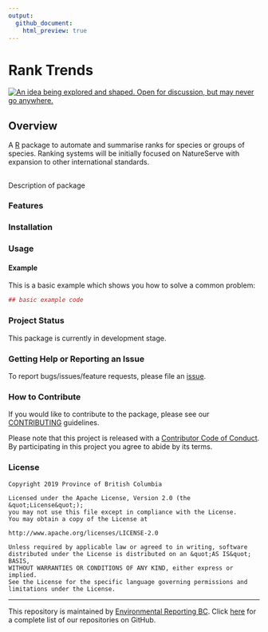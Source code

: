 ```yaml
---
output:
  github_document:
    html_preview: true
---
```


<!-- README.md is generated from README.Rmd. Please edit README.Rmd (this file) -->

# Rank Trends 
<a id="devex-badge" rel="Inspiration" href="https://github.com/BCDevExchange/assets/blob/master/README.md"><img alt="An idea being explored and shaped. Open for discussion, but may never go anywhere." style="border-width:0" src="https://assets.bcdevexchange.org/images/badges/inspiration.svg" title="An idea being explored and shaped. Open for discussion, but may never go anywhere." /></a>

<!-- Add a project state badge
See https://github.com/BCDevExchange/Our-Project-Docs/blob/master/discussion/projectstates.md
If you have bcgovr installed and you use RStudio, click the 'Insert BCDevex Badge' Addin. -->

## Overview 

A [R](http://r-project.org) package to automate and summarise ranks for species or groups of species. Ranking systems will be initially focused on NatureServe with expansion to other international standards. 

## 

Description of package

### Features



### Installation

### Usage

#### Example

This is a basic example which shows you how to solve a common problem:

```r
## basic example code
```

### Project Status

This package is currently in development stage.


### Getting Help or Reporting an Issue

To report bugs/issues/feature requests, please file an [issue](https://github.com/bcgov/ranktrends/issues/).

### How to Contribute

If you would like to contribute to the package, please see our 
[CONTRIBUTING](CONTRIBUTING.md) guidelines.

Please note that this project is released with a [Contributor Code of Conduct](CODE_OF_CONDUCT.md). By participating in this project you agree to abide by its terms.

### License

```
Copyright 2019 Province of British Columbia

Licensed under the Apache License, Version 2.0 (the &quot;License&quot;);
you may not use this file except in compliance with the License.
You may obtain a copy of the License at

http://www.apache.org/licenses/LICENSE-2.0

Unless required by applicable law or agreed to in writing, software distributed under the License is distributed on an &quot;AS IS&quot; BASIS,
WITHOUT WARRANTIES OR CONDITIONS OF ANY KIND, either express or implied.
See the License for the specific language governing permissions and limitations under the License.
```

---
This repository is maintained by [Environmental Reporting BC](http://www2.gov.bc.ca/gov/content?id=FF80E0B985F245CEA62808414D78C41B). Click [here](https://github.com/bcgov/EnvReportBC-RepoList) for a complete list of our repositories on GitHub.
